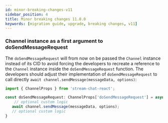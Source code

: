```yaml
---
id: minor-breaking-changes-v11
sidebar_position: 4
title: Minor breaking changes 11.0.0
keywords: [migration guide, upgrade, breaking changes, v11]
---
```


### Channel instance as a first argument to doSendMessageRequest

The `doSendMessageRequest` will from now on be passed the `Channel` instance instead of its CID to avoid forcing the developers to recreate a reference to the `Channel` instance inside the `doSendMessageRequest` function. The developers should adjust their implementation of `doSendMessageRequest` to call directly `await channel.sendMessage(messageData, options)`:

```ts
import { ChannelProps } from 'stream-chat-react';

const doSendMessageRequest: ChannelProps['doSendMessageRequest'] = async (channel, messageData, options) => {
    // optional custom logic
   await channel.sendMessage(messageData, options);
   // optional custom logic
}
```
